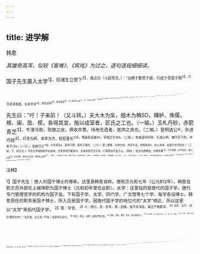 ```yaml
---
---
---
```

title: 进学解
---



韩愈

*其雄奇高浑，似较《客难》、《宾戏》为过之，逐句逐段细细读。*

国子先生晨入太学<sup>1】，招诸生立馆下<sup>2】，诲之曰（斗起奇文。）：“业精于勤荒于嬉，行成于思毁于随<sup>3】。方今圣贤相逢，治具毕张<sup>4】，拔去凶邪<sup>5】，登崇俊良<sup>6】，占小善者率以录<sup>7】，名一艺者无不庸<sup>8】。爬罗别抉<sup>9】，刮垢磨光<sup>10】。善有幸而获选，孰云多而不扬<sup>11】？诸生业患不能精，无患有司之不明<sup>12】；行患不能成，无患有司之不公。”
言未既<sup>13】，（妙，斗转奇文。）有笑于列者曰<sup>14】：“先生欺余哉！弟子事先生，于兹有年矣。（头。）先生口不绝吟于六艺之文<sup>15】，手不停披于百家之编<sup>16】；记事者必提其要<sup>17】，集言者必钩其玄<sup>18】；贪多务得，细大不捐<sup>19】；焚膏油以继晷<sup>20】，恒兀兀以穷年<sup>20】。先生之业，可谓勤矣。（一段。段段雄奇俊伟。）牴排异端<sup>2】，攘斥佛老<sup>2】；补苴罅漏<sup>16】，张皇幽眇谷；寻坠绪之茫茫<sup>20】，独旁搜而远绍<sup>2】；障百川而东之<sup>20】，回狂澜于既倒<sup>4】。先生之于儒，可谓有劳矣。（二段。）沈浸脓郁<sup>3】，含英咀华3，作为文章，其书满家<sup>3】。上规姚姒<sup>3】，浑浑无涯；周诰殷盘，佶屈聱牙<sup>3】；《春秋》严谨<sup>3】，《左氏》浮夸<sup>5】，《易》奇而法<sup>8】，《诗》正而葩<sup>3】。下逮《庄》骚》<sup>3】，太史所录<sup>4】，子云相如<sup>4】，同工异曲。先生之于文，可谓闳其中而肆其外矣<sup>8】。（三段。）少始知学，勇于敢为；长通于方，左右具宜。先生之于为人，可谓成矣。（四段。）然而公不见信于人，私不见助于友。跋前踬后4，动辄得咎。暂为御史，遂窜南夷<sup>16】。三年博土5，冗不见治。命与仇谋，取败几时<sup>15】。冬暖而儿号寒，年丰而妻啼饥。头童齿豁，竟死何裨？不知虑此，而反教人为？”（尾。）

先生曰：“吁！子来前！（又斗转。）夫大木为杗，细木为桷SD，欂栌、侏儒，根、阑、扂、楔，各得其宜，施以成室者，匠氏之工也。（一喻。）玉札丹砂，赤箭青芝<sup>3】，牛溲马勃，败鼓之皮，俱收并蒿，待用无遗者，医师之良也。（二喻。）登明选公®，杂进巧拙<sup>4】，纡余为妍，卓荦为杰，校短量长<sup>20】，惟器是适者60，宰相之方也6。（三结。）昔者孟轲好辩，孔道以明，辙环天下的，卒老于行6；（一引。）荀卿守正<sup>14】，大论是弘6，逃谗于楚，废死兰陵的。（二引。）是二儒者，吐辞为经，举足为法，绝类离伦6，优人圣域，其遇于世何如也？（三结。下，转正文。）今先生学虽勤而不由其统，言虽多而不要其中，文虽奇而不济于用，行虽修而不显于众。（再转。）犹且月费俸钱，岁靡禀粟<sup>7】；子不知耕，妇不知织；乘马从徒<sup>2】，安坐而食；踵常途之促促，窥陈编以盗窃<sup>13】。（再转。）然而圣主不加诛，宰臣不见斥，兹非其幸欤？（再转。）动而得谤，名亦随之，投闲置散，乃分之宜。（以上，“进学”正文毕；下二行，“解”也。）若夫商财贿之有亡，计班资之崇庫<sup>16】，忘己量之所称<sup>7】，指前人之瑕疵<sup>18】，是所谓诘匠氏之不以杙为楹<sup>2】，而訾医师以昌阳引年，欲进其稀苓也<sup>20】。”

<sup>注释】

<sup>1】国子先生：唐人对国子博士的尊称。这里是韩愈自称。唐宪宗元和七年（公元812年），韩愈在职方员外郎任上被降职为国子博士（元和初年曾任此职）。太学：这里指的是唐代的国子学。唐代专门管理官学的机构为国子监，下有国子学、太学、四门学、广文馆等七个学，每学各设博士。韩愈担任的职务是国子博士，所入应是国子学。因唐代国子学的地位代的“太学”相近，所以这里以“太学”来指代国子学。
<sup>2】馆：学舍。
<sup>3】行：德行。思：思考。随：因循，指不肯深思，缺乏严格要求。
<sup>4】治具：法令。《史记·酷吏列传》：“法令者，治之具。”毕张：全部得以实行。
<sup>5】拔去：除去。凶邪：凶恶奸邪之徒。
<sup>6】登柴：提拔、摆用。俊良：德才兼备的人。
<sup>7】占小善者：有一些优点的人。占，有。录：录用。
<sup>8】名一艺者：以熟悉一种经书而出名的人。艺，经。庸：通“用”。
<sup>9】爬罗剔抉：爬，爬梳。罗，搜罗。别，区分。挟，选择。都是指选拔人才。
<sup>10】刮垢磨光：刮去污垢，磨之使光。指精心培育人才。
<sup>11】幸：侥幸，指德才达不到获选标准者。选：选拔。多，有余，指德才优异者。扬：提举、重用。
<sup>12】有司：这里指选拔人才部门的主管官吏。
<sup>13】呒：完半。
<sup>14】笑于列：在行列中笑。
<sup>15】六艺：六经，指《诗》，《书》、《礼》、《乐》、《易》《春秋》。
<sup>16】不停披：不停地翻阅。百家之编：诸子百家所著之书。
<sup>17】记事者：记事的书籍。要：要点。1纂言者：立论的书籍。钩：探索。玄：深奥的道理。
<sup>19】多：多学。得：得益。捐：捐弃、丢失。
<sup>20】焚膏油：点亮灯烛。以：用来。继晷（guǐ轨）：接上阳光。晷，日影。
<sup>21】恒：长期、经常。兀兀：辛勤劳苦的样子。穷年：终年，指天天都在刻苦学习。
<sup>22】牴（dǐ底）排：抨击抵制。异端：指不合孔孟之道的学说。
<sup>23】攘斥：排斥。
<sup>24】补苴（jǔ居）罅（xià下）漏：补充儒学的缺漏处。补苴，填补、填塞。罅漏，裂缝、空隙。
<sup>25】张皇幽眇：阐明儒学的深奥微妙处。张皇，张大，引申为阐述、阐明。幽，深。眇，微、小。
<sup>26】坠绪：坠，失传。绪，事业，这里是指孔孟的道统。
<sup>27】绍：继承。
<sup>28】障：堤障，这里用做动词，有“防堵”的意思。
<sup>29】回：挽转。既倒：已经倾泻面出。
<sup>30】酿郁：酿，同“浓”。郁，香气盛。
<sup>31】含英咀华：含、咀，含在口中，指仔细玩味。英、华，指古代书籍中的精华。
<sup>32】其书：指韩愈所作的文章。
<sup>33】规：规摹、取法。姚姒：姚，虞舜的姓。姒，夏禹的姓。姚姒，这里指《尚书》中的《虞书》、《夏书》。
<sup>34】周《牢框·》帼。《读》《如》《非大《年医·年》烟中有《盘庚》篇。佶（jé洁）屈聱牙：指文辞艰涩难读。
<sup>35】《春秋》严谨：《春秋》文辞简约，褒贬谨严。
<sup>36】《左氏》浮夸：《左传》文辞铺张华美。浮，藻饰。夸，大，这里是指《左传》在叙事时文辞较《春秋》详尽。
<sup>37】《易》奇而法：《周易》所阐述的卦象变化是奇妙而又有一定法则的。
<sup>38】《诗》正而葩（pā趴）：《诗》，《诗经》。正，思想内容纯正。葩，指辞采的华美。
<sup>39】《庄》《骚》：《庄子》、《离骚》。
<sup>40】太史：史官。这里指担任过太史令的司马迁。所录：指《史记》。
<sup>41】子云：扬雄字子云。相如：司马相如。
<sup>42】闳其中：指作品的内容充实、丰富。中，文章的内容。肆其外：指文笔能放纵自如。外，文章的辞采、形式。
<sup>43】方：道，理。
<sup>44】成：完备。
<sup>45】跋前踬后：进退两难的意思。《诗经·豳风、狼跋》：“狼跋其胡，载疐（同“颐”）其尾。”駿，踩着。胡，倾下悬肉。踬，阻碍。
<sup>46】遂窜南夷：贞元十九年（公元803年），韩愈因上书论官市之弊，由监察御史被贬为连州阳山（今广东阳山县东）令。窜，贬谪。
<sup>47】三年博士：元和元年六月，韩愈任国子博士，至元和四年改任都官员外郎。
<sup>48】冗：闲散。不见治：不足以表现治理之才。治，治绩。
<sup>49】命：命运。仇：仇敌。谋：相谋、打交道。几时：不时。
<sup>50】头童：头已秃。齿豁：齿落。
<sup>51】菜（máng忙）：屋梁。桷（jué决）：屋椽。
<sup>52】欂（bó帛）：壁柱。栌（lú卢）：斗拱。侏儒：梁上短木。根（wēi威）：门枢。闺（niè聂）：门的中间所竖立的短木。扂（diàn店）：门闩。楔（xiè屑）：门两旁长木。
<sup>53】玉札：药名，即地榆。丹砂：朱砂。赤箭：药名，即天麻。青芝：药名，又称龙芝。
<sup>54】牛溲：牛屎。马勃：药名，属菌类。败鼓之皮：陈旧、败环的鼓皮。败鼓之皮，可作药用。
<sup>55】登明选公：登，提拔。明，明察。选，选拔。公，公平、公正。
<sup>56】杂进巧拙：杂，齐、都。进，录用。巧，好的。拙，差的。
<sup>57】纡余：委曲谦逊的样子。妍：美，好。
<sup>58】卓荦（luò洛）：超绝的样子。
<sup>59】校短量长：比较长短、比较优劣。
<sup>60】惟器是适：指只要是人才就能获得合理的使用。
<sup>61】方：治术。
<sup>62】辙：车轮所行之迹。环：周。
<sup>63】卒老于行：终于老死在游说的路上。
<sup>64】守正；坚定不移地信奉孔孟的学说。
<sup>65】大论：博大精深的理论。弘：展开。
<sup>66】“逃谗于楚”二句：《史记·苟卿列传》载荀卿由赵入齐，为祭酒。“齐人或谗苟卿，苟卿乃适楚，而春申君以为兰陵令。春申君死而荀卿废，因家兰陵。·····序列著数万言而卒，因葬兰陵。”兰陵，古县名，战国楚置，治所在今山东省苍山县兰陵镇。
<sup>67】绝类离伦：越出众儒，无与伦比。绝、离，都是超越的意思。
<sup>68】圣域：圣人的境界。
<sup>69】统：统绪，这里指儒学的道统。
<sup>70】要（yāo腰）：求。中（zhòng众）：合乎道、理。
<sup>71】靡：消耗、耗费。廪：仓库。
<sup>72】从徒：出行时跟随的人。
<sup>73】踵：这里用做动词，跟着走的意思。促促：拘谨的样子。陈编：旧籍。盗窃：指从旧籍中窃取前人陈言。
<sup>74】名亦随之：名誉也随着被毁坏。
<sup>75】商：计较。财贿：俸禄。亡：同“无”。
<sup>76】班资：班列资格，指官位品秩。崇庳：高低。庳。同“卑”。
<sup>77】己量：自己的能力。
<sup>78】前人：暗指当朝显贵。
<sup>79】杙（yì益）：小木桩。楹：柱子。
<sup>80】訾（zǐ紫）：指摘、非议。昌阳：昌蒲，古人认为久服可以延年益寿。引年：延年。稀苓：药名，即猪苓。猪苓虽然也是一种药物，但对人体并无滋补作用。